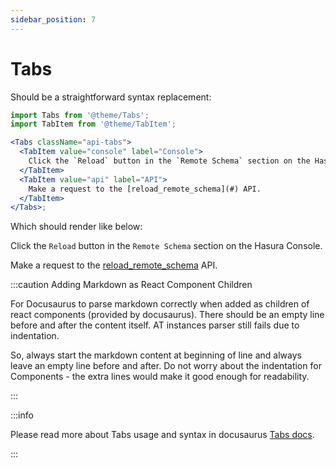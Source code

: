 ```yaml
---
sidebar_position: 7
---
```



# Tabs

Should be a straightforward syntax replacement:

```jsx
import Tabs from '@theme/Tabs';
import TabItem from '@theme/TabItem';

<Tabs className="api-tabs">
  <TabItem value="console" label="Console">
    Click the `Reload` button in the `Remote Schema` section on the Hasura Console.
  </TabItem>
  <TabItem value="api" label="API">
    Make a request to the [reload_remote_schema](#) API.
  </TabItem>
</Tabs>;
```

Which should render like below:

<Tabs className="api-tabs">
<TabItem value="console" label="Console">

Click the `Reload` button in the `Remote Schema` section on the Hasura Console.

</TabItem>
<TabItem value="api" label="API">

Make a request to the [reload_remote_schema](#) API.

</TabItem>
</Tabs>

:::caution Adding Markdown as React Component Children

For Docusaurus to parse markdown correctly when added as children of react components (provided by docusaurus).
There should be an empty line before and after the content itself. AT instances parser still fails due to indentation.

So, always start the markdown content at beginning of line and always leave an empty line before and after.
Do not worry about the indentation for Components - the extra lines would make it good enough for readability.

:::

:::info

Please read more about Tabs usage and syntax in docusaurus [Tabs docs](https://docusaurus.io/docs/markdown-features/tabs).

:::
